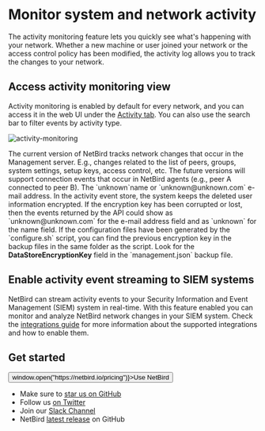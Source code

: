 
# Monitor system and network activity

The activity monitoring feature lets you quickly see what's happening with your network.
Whether a new machine or user joined your network or the access control policy has been modified, the activity log allows you to track the changes to your network.

## Access activity monitoring view

Activity monitoring is enabled by default for every network, and you can access it in the web UI under the [Activity tab](https://app.netbird.io/activity).
You can also use the search bar to filter events by activity type.

<p>
    <img src="/docs-static/img/how-to-guides/activity-monitoring.webp" alt="activity-monitoring" className="imagewrapper-big"/>
</p>

<Note>
    The current version of NetBird tracks network changes that occur in the Management server. E.g., changes related to the list of peers, groups, system settings, setup keys, access control, etc.
    The future versions will support connection events that occur in NetBird agents (e.g., peer A connected to peer B).
</Note>

<Note>
    The `unknown`name or `unknown@unknown.com` e-mail address.
    In the activity event store, the system keeps the deleted user information encrypted. If the encryption key has been corrupted or lost,
    then the events returned by the API could show as `unknown@unknown.com` for the e-mail address field and as `unknown` for the name field.
    If the configuration files have been generated by the `configure.sh` script, you can find the previous encryption key in
    the backup files in the same folder as the script. Look for the <b>DataStoreEncryptionKey</b> field in the `management.json` backup file.
</Note>

## Enable activity event streaming to SIEM systems

NetBird can stream activity events to your Security Information and Event Management (SIEM) system in real-time.
With this feature enabled you can monitor and analyze NetBird network changes in your SIEM system.
Check the [integrations guide](/how-to/activity-event-streaming) for more information about the supported integrations and
how to enable them.

## Get started
<p float="center" >
    <Button name="button" className="button-5" onClick={() => window.open("https://netbird.io/pricing")}>Use NetBird</Button>
</p>

- Make sure to [star us on GitHub](https://github.com/netbirdio/netbird)
- Follow us [on Twitter](https://twitter.com/netbird)
- Join our [Slack Channel](https://join.slack.com/t/netbirdio/shared_invite/zt-vrahf41g-ik1v7fV8du6t0RwxSrJ96A)
- NetBird [latest release](https://github.com/netbirdio/netbird/releases) on GitHub

